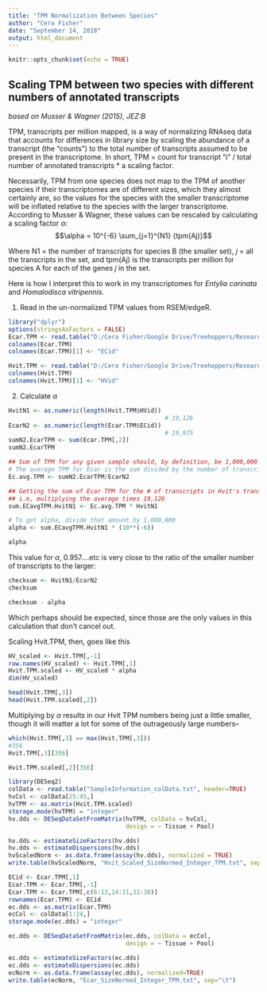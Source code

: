 ---
title: "TPM Normalization Between Species"
author: "Cera Fisher"
date: "September 14, 2018"
output: html_document
---

```{r setup, include=FALSE}
knitr::opts_chunk$set(echo = TRUE)
```

## Scaling TPM between two species with different numbers of annotated transcripts

_based on Musser & Wagner (2015), JEZ:B_

TPM, transcripts per million mapped, is a way of normalizing RNAseq data that accounts for differences in library size by scaling the abundance of a transcript (the "counts") to the total number of transcripts assumed to be present in the transcriptome. In short, TPM = count for transcript "i" / total number of annotated transcripts * a scaling factor. 

Necessarily, TPM from one species does not map to the TPM of another species if their transcriptomes are of different sizes, which they almost certainly are, so the values for the species with the smaller transcriptome will be inflated relative to the species with the larger transcriptome. According to Musser & Wagner, these values can be rescaled by calculating a scaling factor $\alpha$:
 $$\alpha = 10^{-6} \sum_{j=1}^{N1} {tpm(Aj)}$$
 
 Where N1 = the number of transcripts for species B (the smaller set), _j_ = all the transcripts in the set, and tpm(Aj) is the transcripts per million for species A for each of the genes _j_ in the set. 

Here is how I interpret this to work in my transcriptomes for _Entylia carinata_ and _Homalodisca vitripennis_. 


1) Read in the un-normalized TPM values from RSEM/edgeR. 

```{r warning=FALSE, message=FALSE}
library("dplyr")
options(stringsAsFactors = FALSE)
Ecar.TPM <- read.table("D:/Cera Fisher/Google Drive/Treehoppers/ResearchFiles/RNASeq/GeneExpression_2018/Annotation/ECEF_Refined.isoforms.TPM.not_cross_norm", sep="\t", header=TRUE)
colnames(Ecar.TPM)
colnames(Ecar.TPM)[1] <- "ECid"

Hvit.TPM <- read.table("D:/Cera Fisher/Google Drive/Treehoppers/ResearchFiles/RNASeq/GeneExpression_2018/Annotation/HV_Refined.isoform.TPM.not_cross_norm", sep="\t", header=TRUE)
colnames(Hvit.TPM)
colnames(Hvit.TPM)[1] <- "HVid"

```

2) Calculate $\alpha$

```{r}

HvitN1 <- as.numeric(length(Hvit.TPM$HVid))
                                            # 19,126
EcarN2 <- as.numeric(length(Ecar.TPM$ECid))
                                            # 19,975
sumN2.EcarTPM <- sum(Ecar.TPM[,2])
sumN2.EcarTPM

## Sum of TPM for any given sample should, by definition, be 1,000,000
# The average TPM for Ecar is the sum divided by the number of transcripts. 
Ec.avg.TPM <- sumN2.EcarTPM/EcarN2

## Getting the sum of Ecar TPM for the # of transcripts in Hvit's transcriptome
## i.e, multiplying the average times 19,126
sum.ECavgTPM.HvitN1 <- Ec.avg.TPM * HvitN1

# To get alpha, divide that amount by 1,000,000
alpha <- sum.ECavgTPM.HvitN1 * (10**(-6))

alpha
```

This value for $\alpha$, 0.957....etc is very close to the ratio of the smaller number of transcripts to the larger:

```{r}
checksum <- HvitN1/EcarN2
checksum

checksum - alpha
```

Which perhaps should be expected, since those are the only values in this calculation that don't cancel out. 

Scaling Hvit.TPM, then, goes like this

```{r}
HV_scaled <- Hvit.TPM[,-1]
row.names(HV_scaled) <- Hvit.TPM[,1]
Hvit.TPM.scaled <- HV_scaled * alpha
dim(HV_scaled)                       

head(Hvit.TPM[,3])
head(Hvit.TPM.scaled[,2])

```

Multiplying by $\alpha$ results in our Hvit TPM numbers being just a little smaller, though it will matter a lot for some of the outrageously large numbers--

```{r}
which(Hvit.TPM[,3] == max(Hvit.TPM[,3]))
#356
Hvit.TPM[,3][356]

Hvit.TPM.scaled[,2][356]


```
```{r}
library(DESeq2)
colData <- read.table("SampleInformation_colData.txt", header=TRUE)
hvCol <- colData[25:45,]
hvTPM <- as.matrix(Hvit.TPM.scaled)
storage.mode(hvTPM) = "integer"
hv.dds <- DESeqDataSetFromMatrix(hvTPM, colData = hvCol, 
                                 design = ~ Tissue + Pool)

hv.dds <- estimateSizeFactors(hv.dds)
hv.dds <- estimateDispersions(hv.dds)
hvScaledNorm <- as.data.frame(assay(hv.dds), normalized = TRUE)
write.table(hvScaledNorm, "Hvit_Scaled_SizeNormed_Integer_TPM.txt", sep="\t")

ECid <- Ecar.TPM[,1]
Ecar.TPM <- Ecar.TPM[,-1]
Ecar.TPM <- Ecar.TPM[,c(6:13,14:21,31:38)]
rownames(Ecar.TPM) <- ECid
ec.dds <- as.matrix(Ecar.TPM)
ecCol <- colData[1:24,]
storage.mode(ec.dds) = "integer"

ec.dds <- DESeqDataSetFromMatrix(ec.dds, colData = ecCol,
                                 design = ~ Tissue + Pool)

ec.dds <- estimateSizeFactors(ec.dds)
ec.dds <- estimateDispersions(ec.dds)
ecNorm <- as.data.frame(assay(ec.dds), normalized=TRUE)
write.table(ecNorm, "Ecar_SizeNormed_Integer_TPM.txt", sep="\t")

```